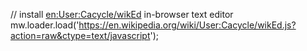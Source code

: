 // install [[en:User:Cacycle/wikEd|en:User:Cacycle/wikEd]] in-browser text editor
mw.loader.load('https://en.wikipedia.org/wiki/User:Cacycle/wikEd.js?action=raw&ctype=text/javascript');